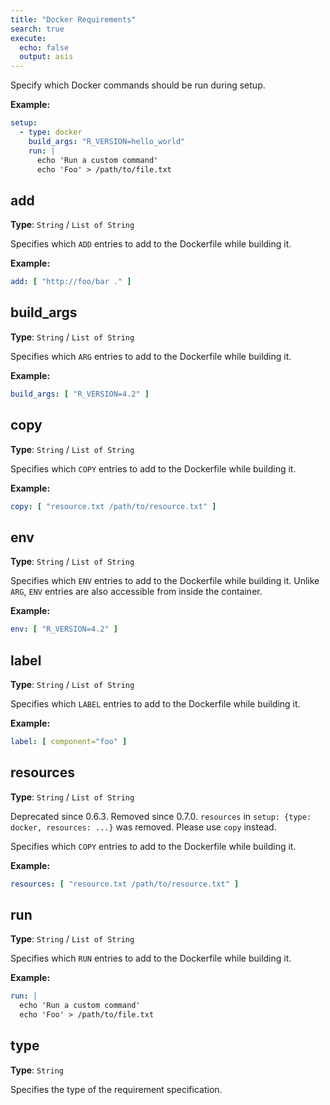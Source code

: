 ```yaml
---
title: "Docker Requirements"
search: true
execute:
  echo: false
  output: asis
---
```


Specify which Docker commands should be run during setup.

**Example:**

```yaml
setup:
  - type: docker
    build_args: "R_VERSION=hello_world"
    run: |
      echo 'Run a custom command'
      echo 'Foo' > /path/to/file.txt
```

## add

**Type**: `String` / `List of String`

Specifies which `ADD` entries to add to the Dockerfile while building it.

**Example:**

```yaml
add: [ "http://foo/bar ." ]
```

## build_args

**Type**: `String` / `List of String`

Specifies which `ARG` entries to add to the Dockerfile while building it.

**Example:**

```yaml
build_args: [ "R_VERSION=4.2" ]
```

## copy

**Type**: `String` / `List of String`

Specifies which `COPY` entries to add to the Dockerfile while building it.

**Example:**

```yaml
copy: [ "resource.txt /path/to/resource.txt" ]
```

## env

**Type**: `String` / `List of String`

Specifies which `ENV` entries to add to the Dockerfile while building it. Unlike `ARG`, `ENV` entries are also accessible from inside the container.

**Example:**

```yaml
env: [ "R_VERSION=4.2" ]
```

## label

**Type**: `String` / `List of String`

Specifies which `LABEL` entries to add to the Dockerfile while building it.

**Example:**

```yaml
label: [ component="foo" ]
```

## resources

**Type**: `String` / `List of String`

::: {.callout-warning}
Deprecated since 0.6.3. 
Removed since 0.7.0. `resources` in `setup: {type: docker, resources: ...}` was removed. Please use `copy` instead.
:::
Specifies which `COPY` entries to add to the Dockerfile while building it.

**Example:**

```yaml
resources: [ "resource.txt /path/to/resource.txt" ]
```

## run

**Type**: `String` / `List of String`

Specifies which `RUN` entries to add to the Dockerfile while building it.

**Example:**

```yaml
run: |
  echo 'Run a custom command'
  echo 'Foo' > /path/to/file.txt
```

## type

**Type**: `String`

Specifies the type of the requirement specification.

